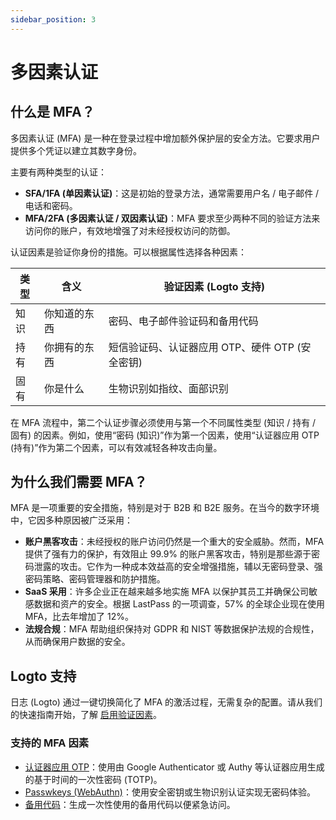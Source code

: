 ```yaml
---
sidebar_position: 3
---
```


# 多因素认证

## 什么是 MFA？

多因素认证 (MFA) 是一种在登录过程中增加额外保护层的安全方法。它要求用户提供多个凭证以建立其数字身份。

主要有两种类型的认证：

- **SFA/1FA (单因素认证)**：这是初始的登录方法，通常需要用户名 / 电子邮件 / 电话和密码。
- **MFA/2FA (多因素认证 / 双因素认证)**：MFA 要求至少两种不同的验证方法来访问你的账户，有效地增强了对未经授权访问的防御。

认证因素是验证你身份的措施。可以根据属性选择各种因素：

| 类型 | 含义         | 验证因素 (Logto 支持)                           |
| ---- | ------------ | ----------------------------------------------- |
| 知识 | 你知道的东西 | 密码、电子邮件验证码和备用代码                  |
| 持有 | 你拥有的东西 | 短信验证码、认证器应用 OTP、硬件 OTP (安全密钥) |
| 固有 | 你是什么     | 生物识别如指纹、面部识别                        |

在 MFA 流程中，第二个认证步骤必须使用与第一个不同属性类型 (知识 / 持有 / 固有) 的因素。例如，使用“密码 (知识)”作为第一个因素，使用“认证器应用 OTP (持有)”作为第二个因素，可以有效减轻各种攻击向量。

## 为什么我们需要 MFA？

MFA 是一项重要的安全措施，特别是对于 B2B 和 B2E 服务。在当今的数字环境中，它因多种原因被广泛采用：

- **账户黑客攻击**：未经授权的账户访问仍然是一个重大的安全威胁。然而，MFA 提供了强有力的保护，有效阻止 99.9% 的账户黑客攻击，特别是那些源于密码泄露的攻击。它作为一种成本效益高的安全增强措施，辅以无密码登录、强密码策略、密码管理器和防护措施。
- **SaaS 采用**：许多企业正在越来越多地实施 MFA 以保护其员工并确保公司敏感数据和资产的安全。根据 LastPass 的一项调查，57% 的全球企业现在使用 MFA，比去年增加了 12%。
- **法规合规**：MFA 帮助组织保持对 GDPR 和 NIST 等数据保护法规的合规性，从而确保用户数据的安全。

## Logto 支持

日志 (Logto) 通过一键切换简化了 MFA 的激活过程，无需复杂的配置。请从我们的快速指南开始，了解 [启用验证因素](/end-user-flows/mfa/configure-mfa)。

### 支持的 MFA 因素

- [认证器应用 OTP](/end-user-flows/mfa/authenticator-app-otp)：使用由 Google Authenticator 或 Authy 等认证器应用生成的基于时间的一次性密码 (TOTP)。
- [Passwkeys (WebAuthn)](/end-user-flows/mfa/webauthn)：使用安全密钥或生物识别认证实现无密码体验。
- [备用代码](/end-user-flows/mfa/backup-codes)：生成一次性使用的备用代码以便紧急访问。
